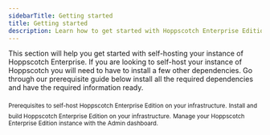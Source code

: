 ```yaml
---
sidebarTitle: Getting started
title: Getting started
description: Learn how to get started with Hoppscotch Enterprise Edition.
---
```


This section will help you get started with self-hosting your instance of Hoppscotch Enterprise. If you are looking to self-host your instance of Hoppscotch you will need to have to install a few other dependencies. Go through our prerequisite guide below install all the required dependencies and have the required information ready.

<CardGroup cols={1}>
  <Card title="Prerequisites" iconType="light" icon="circle-arrow-right" href="/documentation/self-host/enterprise-edition/prerequisites">
    <sub>Prerequisites to self-host Hoppscotch Enterprise Edition on your infrastructure.</sub>
  </Card>
  <Card title="Install and build" iconType="light" icon="circle-arrow-right" href="/documentation/self-host/enterprise-edition/install-and-build">
    <sub>Install and build Hoppscotch Enterprise Edition on your infrastructure.</sub>
  </Card>
  <Card title="Admin dashboard" iconType="light" icon="circle-arrow-right" href="/documentation/self-host/enterprise-edition/admin-dashboard">
    <sub>Manage your Hoppscotch Enterprise Edition instance with the Admin dashboard.</sub>
  </Card>
</CardGroup>
